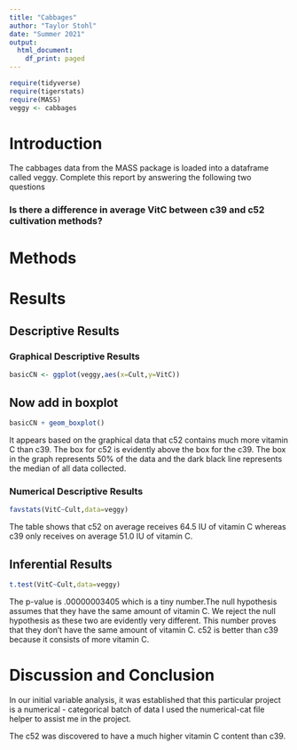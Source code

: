 ```yaml
---
title: "Cabbages"
author: "Taylor Stohl"
date: "Summer 2021"
output:
  html_document:
    df_print: paged
---
```


```r
require(tidyverse)
require(tigerstats)
require(MASS)
veggy <- cabbages
```

# Introduction

<!--In this section you explain what you are trying to show.  Where did the data come from?  What is the research or other question you are trying to answer?!-->
 The cabbages data from the MASS package is loaded into a dataframe called veggy. Complete this report by answering the following two questions  
 
### Is there a difference in average VitC between c39 and c52 cultivation methods?  

# Methods

<!--Decide on your methods:  use "variable analysis" or other appropriate descriptors.  Make sure to choose at least one graphical method and at least one numerical method.!-->

# Results

<!--Divide this section into two sub-sections:  One for your descriptive  results and one for your inferential results.!-->

## Descriptive Results

### Graphical Descriptive Results

<!--Graphical results here.  Make sure to show your code.  Provide appropriate labels for axes, giving units if possible, and provide a good title for the graph, too.  Use the graphical results to describe the patterns if any that exist in the data as focused toward the research question!-->

```r
basicCN <- ggplot(veggy,aes(x=Cult,y=VitC))
```
## Now add in boxplot

```r
basicCN + geom_boxplot()
```
  
  
  It appears  based on the graphical data that c52 contains much more vitamin C than c39. The box for c52 is evidently above the box for the c39. The box in the graph represents 50% of the data and the dark black line represents the median of all data collected.
  

### Numerical Descriptive Results


<!--Numerical results go here. Use the numerical results to describe the patterns if any that exist in the data as focused toward the research question!-->



```r
favstats(VitC~Cult,data=veggy)
```
 
 The table shows that c52  on average receives 64.5 IU of vitamin C whereas c39 only receives on average 51.0 IU of vitamin C.

## Inferential Results

<!--State hypothesis clearly.  Make sure your discussion of the inferential test covers all the aspects that the test output produces, such as test statistic, p-value etc.  Make a decision about the null hypothesis, explain the assumptions on which the selected test/procedure was based, and why the chosen procedure satisfies the assumptions and is appropriate to answer the research question!-->

  
```r
t.test(VitC~Cult,data=veggy)
```
The p-value is .00000003405 which is a tiny number.The null hypothesis assumes that they have the same amount of vitamin C. We reject the null hypothesis as these two are evidently very different. This number proves that they don't have the same amount of vitamin C. c52 is better than c39 because it consists of more vitamin C.



# Discussion and Conclusion

<!--Discussion and conclusion here.  If you found a relationship be sure to consider whether the relationship occurs because one of the variavbles causes the other, or whether they perhasps are related for some other reason.  Watch the chapter 6 videos from the GeorgeTown videos collection.!-->

In our initial variable analysis, it was established that this particular project is a numerical - categorical batch of data I used the numerical-cat file helper to assist me in the project.

The c52 was discovered to have a much higher vitamin C content than c39.
